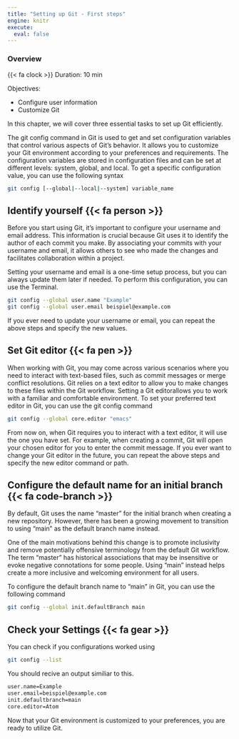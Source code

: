 ```yaml
---
title: "Setting up Git - First steps" 
engine: knitr
execute:
  eval: false
---
```


::: callout-note
### Overview

{{< fa clock >}} Duration: 10 min
:::

Objectives:

- Configure user information 
- Customize Git



In this chapter, we will cover three essential tasks to set up Git efficiently. 

The git config command in Git is used to get and set configuration variables that control various aspects of Git's behavior. 
It allows you to customize your Git environment according to your preferences and requirements.
The configuration variables are stored in configuration files and can be set at different levels: system, global, and local.
To get a specific configuration value, you can use the following syntax 

```bash
git config [--global|--local|--system] variable_name
```


## Identify yourself {{< fa person >}}

Before you start using Git, it's important to configure your username and email address. 
This information is crucial because Git uses it to identify the author of each commit you make. 
By associating your commits with your username and email, it allows others to see who made the changes and facilitates collaboration within a project.

Setting your username and email is a one-time setup process, but you can always update them later if needed. 
To perform this configuration, you can use the Terminal.

```bash

git config --global user.name "Example"
git config --global user.email beispiel@example.com

```

If you ever need to update your username or email, you can repeat the above steps and specify the new values. 

## Set Git editor {{< fa pen >}}
When working with Git, you may come across various scenarios where you need to interact with text-based files, such as commit messages or merge conflict resolutions.
Git relies on a text editor to allow you to make changes to these files within the Git workflow.
Setting a Git editorallows you to work with a familiar and comfortable environment.
To set your preferred text editor in Git, you can use the git config command 


```bash

git config --global core.editor "emacs"

```

From now on, when Git requires you to interact with a text editor, it will use the one you have set. 
For example, when creating a commit, Git will open your chosen editor for you to enter the commit message.
If you ever want to change your Git editor in the future, you can repeat the above steps and specify the new editor command or path. 


## Configure the default name for an initial branch {{< fa code-branch >}}

By default, Git uses the name "master" for the initial branch when creating a new repository. 
However, there has been a growing movement to transition to using "main" as the default branch name instead.

One of the main motivations behind this change is to promote inclusivity and remove potentially offensive terminology from the default Git workflow.
The term "master" has historical associations that may be insensitive or evoke negative connotations for some people.
Using "main" instead helps create a more inclusive and welcoming environment for all users.

To configure the default branch name to "main" in Git, you can use the following command

```bash

git config --global init.defaultBranch main

```

## Check your Settings {{< fa gear >}}

You can check if you configurations worked using

```bash

git config --list

```

You should recive an output similiar to this.

```bash

user.name=Example
user.email=beispiel@example.com
init.defaultbranch=main
core.editor=Atom

```

Now that your Git environment is customized to your preferences, you are ready to utilize Git.


